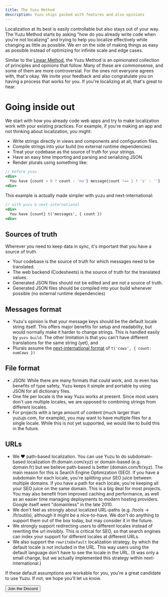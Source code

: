 ```yaml
---
title: The Yuzu Method
description: Yuzu ships packed with features and also opinions
---
```


Localization at its best is easily controllable but also stays out of your way. The Yuzu Method starts by asking "how do you already write code when you're not localizing" and trying to help you localize effectively while changing as little as possible. We err on the side of making things as easy as possible instead of optimizing for infinite scale and edge cases.

Similar to the [Linear Method](https://linear.app/method), the Yuzu Method is an opinionated collection of principles and opinions that follow. Many of these are commonsense, and some of them are more controversial. For the ones not everyone agrees with, that's okay. We invite your feedback and also congratulate you on having a process that works for you. If you're localizing at all, that's great to hear.

# Going inside out
We start with how you already code web apps and try to make localization work with your existing practices. For example, if you're making an app and not thinking about localization, you might:

* Write strings directly in views and components and configuration files.
* Compile strings into your build (no external runtime dependencies)
* Treat your codebase as the source of truth for your strings.
* Have an easy time importing and parsing and serializing JSON.
* Render plurals using something like:

```jsx
// before yuzu
<div>
  You have {count > 0 ? count : 'no'} message{count !== 1 ? 's' : ''}
<div>
```

This example is actually made simpler with yuzu and next-international:
```jsx
// with yuzu & next-international
<div>
  You have {count} t('messages', { count })
<div>
```

## Sources of truth 
Wherever you need to keep data in sync, it's important that you have a source of truth.

* Your codebase is the source of truth for which messages need to be translated.
* The web backend (Codesheets) is the source of truth for the translated values.
* Generated JSON files should not be edited and are not a source of truth.
* Generated JSON files should be compiled into your build whenever possible (no external runtime dependencies)

## Messages format
* Yuzu's opinion is that your message keys should be the default locale string itself. This offers major benefits for setup and readability, but would normally make it harder to change strings. This is handled easily by `yuzu build`. The other limitation is that you can't have different translations for the same string (yet), and 
* Plurals assume the [next-international format](https://next-international.vercel.app/docs/app-plurals) of `t('cows', { count: numCows })`

## File format
* JSON: While there are many formats that could work, and .ts even has benefits of type safety, Yuzu keeps it simple and portable by using JSON for all dictionary files.
* One file per locale is the way Yuzu works at present. Since most users don't use multiple locales, we are opposed to combining strings from different locales.
* For projects with a large amount of content (much larger than yuzujs.com, for example), you may want to have multiple files for a single locale. While this is not yet supported, we would like to build this in the future.

## URLs
* We ❤️ path-based localization. You can use Yuzu to do subdomain-based localization (fr.domain.com/xyz) or domain-based (e.g. domain.fr) but we believe path-based is better (domain.com/fr/xyz). The main reason for this is Search Engine Optimization (SEO). If you have a subdomain for each locale, you're splitting your SEO juice between multiple domains. If you have a path for each locale, you're keeping all your SEO juice on the same domain. This is a big deal for most projects. You may also benefit from improved caching and performance, as well as an easier time managing deployments to modern hosting providers. Google itself went "domainless" in the late 2010.
* We don't feel as strongly about localized URL-paths (e.g. /tools &rarr; /fr/outils), although it might be a nice-to-have. We don't do anything to support them out of the box today, but may consider it in the future.
* We strongly support redirecting users to different locales instead of rewriting the url invisibly. This is critical for SEO, so that search engines can index your support for different locales at different URLs.
* We also support the `rewriteDefault` localization strategy, by which the default locale is not included in the URL. This way users using the default language don't have to see the locale in the URL. (It was only a small change, but we actually implemented this strategy within next-international.)

If these default assumptions are workable for you, you're a great candidate to use Yuzu.
If not, we hope you'll let us know.

<Link target="_blank" href="/discord" prefetch={false}><Button variant="outline" className="mt-4 text-white hover:text-white" style={{
  backgroundColor: '#5865f2'
}}><Icons.discord className="w-4 h-4 flex-none mr-2" /> Join the Discord</Button></Link>